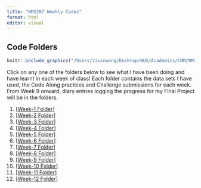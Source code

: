 ```yaml
---
title: "NM2207 Weekly Codes"
format: html
editor: visual
---
```


## Code Folders

```r
knitr::include_graphics("/Users/zixinwong/Desktop/NUS/Academics/CNM/NM2207/MAIN/wongzixin.github.io/docs/codes.jpeg")
```

Click on any one of the folders below to see what I have been doing and have learnt in each week of class! Each folder contains the data sets I have used, the Code Along practices and Challenge submissions for each week. From Week 9 onward, diary entries logging the progress for my Final Project will be in the folders.

1.  \[[Week-1 Folder](https://github.com/wongzixin/Weekly-content/tree/main/Week-1)\]
2.  \[[Week-2 Folder](https://github.com/wongzixin/Weekly-content/tree/main/Week-2)\]
3.  \[[Week-3 Folder](https://github.com/wongzixin/Weekly-content/tree/main/Week-3)\]
4.  \[[Week-4 Folder](https://github.com/wongzixin/Weekly-content/tree/main/Week-4)\]
5.  \[[Week-5 Folder](https://github.com/wongzixin/Weekly-content/tree/main/Week-5)\]
6.  \[[Week-6 Folder](https://github.com/wongzixin/Weekly-content/tree/main/Week-6)\]
7.  \[[Week-7 Folder](https://github.com/wongzixin/Weekly-content/tree/main/Week-7)\]
8.  \[[Week-8 Folder](https://github.com/wongzixin/Weekly-content/tree/main/Week-8)\]
9.  \[[Week-9 Folder](https://github.com/wongzixin/Weekly-content/tree/main/Week-9)\]
10. \[[Week-10 Folder](https://github.com/wongzixin/Weekly-content/tree/main/Week-10)\]
11. \[[Week-11 Folder](https://github.com/wongzixin/Weekly-content/tree/main/Week-11)\]
12. \[[Week-12 Folder](https://github.com/wongzixin/Weekly-content/tree/main/Week-12)\]
